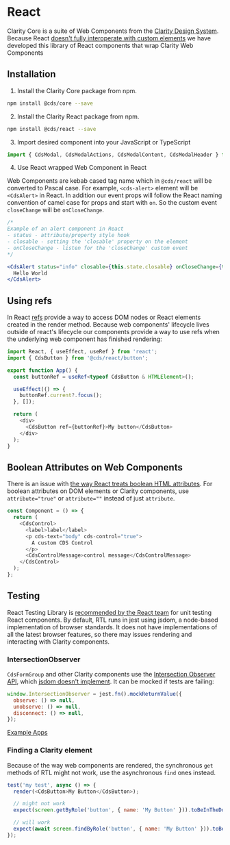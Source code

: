 
<Meta title="Documentation/React" />

<Story id="stories-clarity--theme-switcher" inline={true} />

# React

Clarity Core is a suite of Web Components from the [Clarity Design System](https://clarity.design).
Because React [doesn't fully interoperate with custom elements](https://custom-elements-everywhere.com/)
we have developed this library of React components that wrap Clarity Web Components

## Installation

1.  Install the Clarity Core package from npm.

```bash
npm install @cds/core --save
```

2.  Install the Clarity React package from npm.

```bash
npm install @cds/react --save
```

3.  Import desired component into your JavaScript or TypeScript

```typescript
import { CdsModal, CdsModalActions, CdsModalContent, CdsModalHeader } from '@cds/react/modal';
```

4.  Use React wrapped Web Component in React

Web Components are kebab cased tag name which in `@cds/react` will be converted to
Pascal case. For example, `<cds-alert>` element will be `<CdsAlert>` in React.
In addition our event props will follow the React naming convention of camel case for props
and start with `on`. So the custom event `closeChange` will be `onCloseChange`.

```jsx
/*
Example of an alert component in React
- status - attribute/property style hook
- closable - setting the 'closable' property on the element
- onCloseChange - listen for the 'closeChange' custom event
*/

<CdsAlert status="info" closable={this.state.closable} onCloseChange={this.log}>
  Hello World
</CdsAlert>
```

## Using refs

In React [refs](https://reactjs.org/docs/refs-and-the-dom.html) provide a way to access DOM nodes or
React elements created in the render method. Because web components' lifecycle lives outside of react's
lifecycle our components provide a way to use refs when the underlying web component has finished rendering:

```typescript
import React, { useEffect, useRef } from 'react';
import { CdsButton } from '@cds/react/button';

export function App() {
  const buttonRef = useRef<typeof CdsButton & HTMLElement>();

  useEffect(() => {
    buttonRef.current?.focus();
  }, []);

  return (
    <div>
      <CdsButton ref={buttonRef}>My button</CdsButton>
    </div>
  );
}
```

## Boolean Attributes on Web Components

There is an issue with [the way React treats boolean HTML attributes](https://github.com/facebook/react/issues/9230).
For boolean attributes on DOM elements or Clarity components, use `attribute="true"` or `attribute=""`
instead of just `attribute`.

```typescript
const Component = () => {
  return (
    <CdsControl>
      <label>label</label>
      <p cds-text="body" cds-control="true">
        A custom CDS Control
      </p>
      <CdsControlMessage>control message</CdsControlMessage>
    </CdsControl>
  );
};
```

## Testing

React Testing Library is [recommended by the React team](https://reactjs.org/docs/testing.html)
for unit testing React components. By default, RTL runs in jest using jsdom, a node-based implementation
of browser standards. It does not have implementations of all the latest browser features,
so there may issues rendering and interacting with Clarity components.

### IntersectionObserver

`CdsFormGroup` and other Clarity components use the
[Intersection Observer API](https://developer.mozilla.org/en-US/docs/Web/API/Intersection_Observer_API),
which [jsdom doesn't implement](https://github.com/jsdom/jsdom/issues/2032). It can be mocked if tests are failing:

```javascript
window.IntersectionObserver = jest.fn().mockReturnValue({
  observe: () => null,
  unobserve: () => null,
  disconnect: () => null,
});
```

<a href="https://github.com/vmware/clarity/tree/next/apps" target="_blank" rel="noopener">
  <cds-button>Example Apps</cds-button>
</a>

### Finding a Clarity element

Because of the way web components are rendered, the synchronous
`get` methods of RTL might not work, use the asynchronous `find` ones instead.

```javascript
test('my test', async () => {
  render(<CdsButton>My Button</CdsButton>);

  // might not work
  expect(screen.getByRole('button', { name: 'My Button' })).toBeInTheDocument();

  // will work
  expect(await screen.findByRole('button', { name: 'My Button' })).toBeInTheDocument();
});
```
